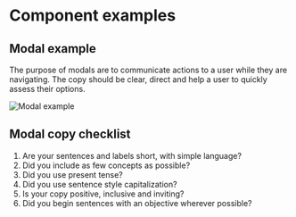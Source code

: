 # Component examples

## Modal example
The purpose of modals are to communicate actions to a user while they are navigating. The copy should be clear, direct and help a user to quickly assess their options.

![Modal example](/modal-example.png)

## Modal copy checklist
1.  Are your sentences and labels short, with simple language?
2.	Did you include as few concepts as possible?
3.	Did you use present tense?
4.	Did you use sentence style capitalization?
5.	Is your copy positive, inclusive and inviting? 	
6.	Did you begin sentences with an objective wherever possible?
